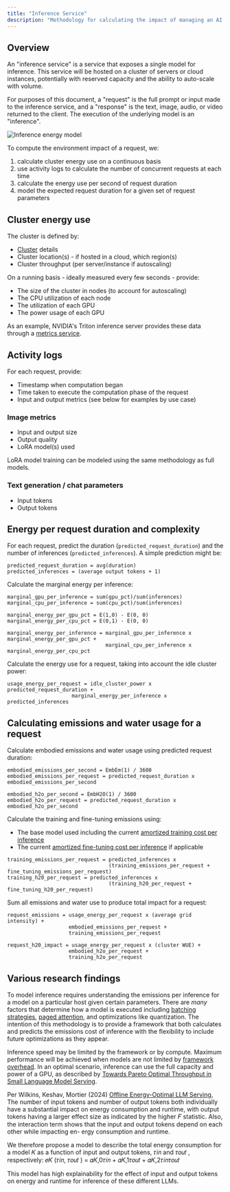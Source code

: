 ```yaml
---
title: "Inference Service"
description: "Methodology for calculating the impact of managing an AI inference service"
---
```


## Overview

An "inference service" is a service that exposes a single model for inference. This service will be hosted on a cluster of servers or cloud instances, potentially with reserved capacity and the ability to auto-scale with volume.

For purposes of this document, a "request" is the full prompt or input made to the inference service, and a "response" is the text, image, audio, or video returned to the client. The execution of the underlying model is an "inference".

![Inference energy model](images/inference_model.png)

To compute the environment impact of a request, we:
1. calculate cluster energy use on a continuous basis
2. use activity logs to calculate the number of concurrent requests at each time
3. calculate the energy use per second of request duration
4. model the expected request duration for a given set of request parameters

## Cluster energy use

The cluster is defined by:
- [Cluster](/cluster) details
- Cluster location(s) - if hosted in a cloud, which region(s)
- Cluster throughput (per server/instance if autoscaling)

On a running basis - ideally measured every few seconds - provide:
- The size of the cluster in nodes (to account for autoscaling)
- The CPU utilization of each node
- The utilization of each GPU
- The power usage of each GPU

As an example, NVIDIA's Triton inference server provides these data through a [metrics service](https://docs.nvidia.com/deeplearning/triton-inference-server/user-guide/docs/user_guide/metrics.html).

## Activity logs

For each request, provide:

- Timestamp when computation began
- Time taken to execute the computation phase of the request
- Input and output metrics (see below for examples by use case)

### Image metrics
- Input and output size
- Output quality
- LoRA model(s) used

LoRA model training can be modeled using the same methodology as full models.

### Text generation / chat parameters
- Input tokens
- Output tokens

## Energy per request duration and complexity

For each request, predict the duration (`predicted_request_duration`) and the number of inferences (`predicted_inferences`). A simple prediction might be:
```
predicted_request_duration = avg(duration)
predicted_inferences = (average output tokens + 1)
```

Calculate the marginal energy per inference:
```
marginal_gpu_per_inference = sum(gpu_pct)/sum(inferences)
marginal_cpu_per_inference = sum(cpu_pct)/sum(inferences)

marginal_energy_per_gpu_pct = E(1,0) - E(0, 0)
marginal_energy_per_cpu_pct = E(0,1) - E(0, 0)

marginal_energy_per_inference = marginal_gpu_per_inference x marginal_energy_per_gpu_pct +
                                marginal_cpu_per_inference x marginal_energy_per_cpu_pct
```

Calculate the energy use for a request, taking into account the idle cluster power:
```
usage_energy_per_request = idle_cluster_power x predicted_request_duration +
                     marginal_energy_per_inference x predicted_inferences
```

## Calculating emissions and water usage for a request

Calculate embodied emissions and water usage using predicted request duration:
```
embodied_emissions_per_second = EmbEm(1) / 3600
embodied_emissions_per_request = predicted_request_duration x embodied_emissions_per_second

embodied_h2o_per_second = EmbH2O(1) / 3600
embodied_h2o_per_request = predicted_request_duration x embodied_h2o_per_second
```

Calculate the training and fine-tuning emissions using:
- The base model used including the current [amortized training cost per inference](/training#amortization-of-impact-across-use-life)
- The current [amortized fine-tuning cost per inference](/fine_tuning#amortization-of-fine-tuning-impact-across-use-life) if applicable
```
training_emissions_per_request = predicted_inferences x
                                 (training_emissions_per_request + fine_tuning_emissions_per_request)
training_h20_per_request = predicted_inferences x
                                 (training_h20_per_request + fine_tuning_h20_per_request)
```

Sum all emissions and water use to produce total impact for a request:

```
request_emissions = usage_energy_per_request x (average grid intensity) +
                    embodied_emissions_per_request +
                    training_emissions_per_request

request_h20_impact = usage_energy_per_request x (cluster WUE) +
                    embodied_h2o_per_request +
                    training_h2o_per_request
```

## Various research findings

To model inference requires understanding the emissions per inference for a model on a particular host given certain parameters. There are *many* factors that determine how a model is executed including [batching strategies](https://www.anyscale.com/blog/continuous-batching-llm-inference#continuous-batching), [paged attention](https://blog.vllm.ai/2023/06/20/vllm.html), and optimizations like quantization. The intention of this methodology is to provide a framework that both calculates and predicts the emissions cost of inference with the flexibility to include future optimizations as they appear.

Inference speed may be limited by the framework or by compute. Maximum performance will be achieved when models are not limited by [framework overhead](https://arxiv.org/pdf/2302.06117).  In an optimal scenario, inference can use the full capacity and power of a GPU, as described by [Towards Pareto Optimal Throughput in Small Language Model Serving](https://arxiv.org/pdf/2404.03353). 

Per Wilkins, Keshav, Mortier (2024) [Offline Energy-Optimal LLM Serving](https://arxiv.org/pdf/2407.04014), The number of input tokens and number of output tokens both individually have a substantial impact on energy consumption and runtime, with output tokens having a larger effect size as indicated by the higher 𝐹 statistic. Also, the interaction term shows that the input and output tokens depend on each other while impacting en- ergy consumption and runtime.

We therefore propose a model to describe the total energy consumption for a model 𝐾 as a function of input and output tokens, 𝜏𝑖𝑛 and 𝜏𝑜𝑢𝑡 , respectively:
𝑒𝐾 (𝜏𝑖𝑛, 𝜏𝑜𝑢𝑡 ) = 𝛼𝐾,0𝜏𝑖𝑛 + 𝛼𝐾,1𝜏𝑜𝑢𝑡 + 𝛼𝐾,2𝜏𝑖𝑛𝜏𝑜𝑢𝑡

This model has high explainability for the effect of input and output tokens on energy and runtime for inference of these different LLMs.
